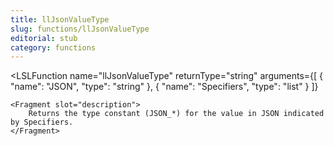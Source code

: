 ```yaml
---
title: llJsonValueType
slug: functions/llJsonValueType
editorial: stub
category: functions
---
```


<LSLFunction
	name="llJsonValueType"
	returnType="string"
	arguments={[
	{
		"name": "JSON",
		"type": "string"
	},
	{
		"name": "Specifiers",
		"type": "list"
	}
]}
>
	<Fragment slot="description">
		Returns the type constant (JSON_*) for the value in JSON indicated by Specifiers.
	</Fragment>
</LSLFunction>
